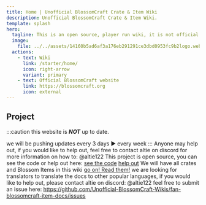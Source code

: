 ```yaml
---
title: Home | Unofficial BlossomCraft Crate & Item Wiki
description: Unofficial BlossomCraft Crate & Item Wiki.
template: splash
hero:
  tagline: This is an open source, player run wiki, it is not official.
  image:
    file: ../../assets/14160b5ad6af3a176eb291291ce3dbd0953fc9b2logo.webp
  actions:
    - text: Wiki
      link: /starter/home/
      icon: right-arrow
      variant: primary
    - text: Official BlossomCraft website
      link: https://blossomcraft.org
      icon: external
---
```



## Project
:::caution
this website is ***NOT*** up to date.

we will be pushing updates every 3 days ► every week
:::
<CardGrid stagger>
	<Card title="Player run and maintained" icon="pencil">
		Anyone may help out, if you would like to help out, feel free to contact altie on discord for more information on how to: @altie122
	</Card>
	<Card title="Source" icon="add-document">
		This project is open source, you can see the code or help out here: [see the code](https://github.com/Unofficial-BlossomCraft-Wikis/fan-blossomcraft-item-docs) [help out](https://github.com/Unofficial-BlossomCraft-Wikis/fan-blossomcraft-item-docs/pulls)
	</Card>
	<Card title="What is in the project?" icon="setting">
		We will have all crates and Blossom Items in this wiki
	</Card>
	<Card title="Read the docs" icon="open-book">
		[go on! Read them!](/starter/home/)
	</Card>
	<Card title="Looking for translators" icon="translate">
		we are looking for translators to translate the docs to other popular languages, if you would like to help out, please contact altie on discord: @altie122
	</Card>
	<Card title="Found an error?" icon="error">
		feel free to submit an issue here: https://github.com/Unofficial-BlossomCraft-Wikis/fan-blossomcraft-item-docs/issues
	</Card>
</CardGrid>